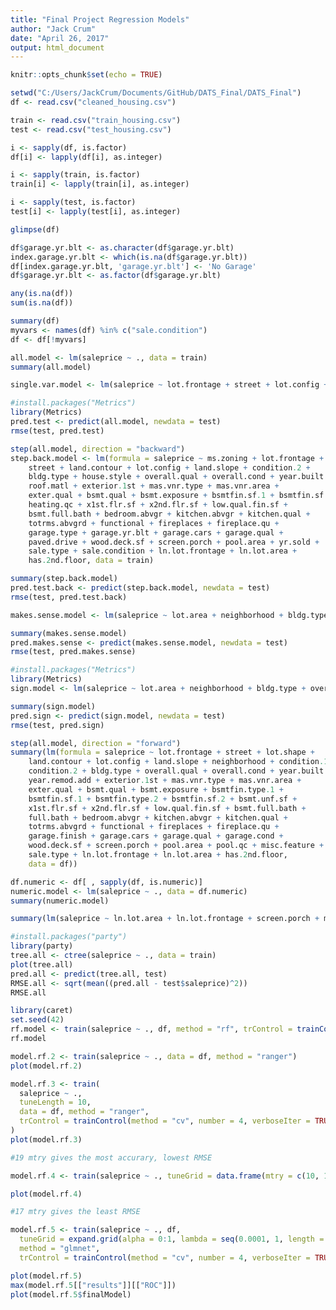 ```yaml
---
title: "Final Project Regression Models"
author: "Jack Crum"
date: "April 26, 2017"
output: html_document
---
```


```r
knitr::opts_chunk$set(echo = TRUE)
```

```r
setwd("C:/Users/JackCrum/Documents/GitHub/DATS_Final/DATS_Final")
df <- read.csv("cleaned_housing.csv")

train <- read.csv("train_housing.csv")
test <- read.csv("test_housing.csv")

i <- sapply(df, is.factor)
df[i] <- lapply(df[i], as.integer)

i <- sapply(train, is.factor)
train[i] <- lapply(train[i], as.integer)

i <- sapply(test, is.factor)
test[i] <- lapply(test[i], as.integer)

glimpse(df)
```



```r
df$garage.yr.blt <- as.character(df$garage.yr.blt)
index.garage.yr.blt <- which(is.na(df$garage.yr.blt))
df[index.garage.yr.blt, 'garage.yr.blt'] <- 'No Garage'
df$garage.yr.blt <- as.factor(df$garage.yr.blt)
```

```r
any(is.na(df))
sum(is.na(df))
```

```r
summary(df)
myvars <- names(df) %in% c("sale.condition") 
df <- df[!myvars]
```


```r
all.model <- lm(saleprice ~ ., data = train)
summary(all.model)

single.var.model <- lm(saleprice ~ lot.frontage + street + lot.config + land.slope + bldg.type + house.style + condition.2 + overall.qual + year.built + roof.matl + exterior.1st + masn.vnr.type + masn.vnr.area + exter.qual + bsmt.qual + heating.qc +)

```

```r
#install.packages("Metrics")
library(Metrics)
pred.test <- predict(all.model, newdata = test)
rmse(test, pred.test)
```

```r
step(all.model, direction = "backward")
step.back.model <- lm(formula = saleprice ~ ms.zoning + lot.frontage + lot.area + 
    street + land.contour + lot.config + land.slope + condition.2 + 
    bldg.type + house.style + overall.qual + overall.cond + year.built + 
    roof.matl + exterior.1st + mas.vnr.type + mas.vnr.area + 
    exter.qual + bsmt.qual + bsmt.exposure + bsmtfin.sf.1 + bsmtfin.sf.2 + 
    heating.qc + x1st.flr.sf + x2nd.flr.sf + low.qual.fin.sf + 
    bsmt.full.bath + bedroom.abvgr + kitchen.abvgr + kitchen.qual + 
    totrms.abvgrd + functional + fireplaces + fireplace.qu + 
    garage.type + garage.yr.blt + garage.cars + garage.qual + 
    paved.drive + wood.deck.sf + screen.porch + pool.area + yr.sold + 
    sale.type + sale.condition + ln.lot.frontage + ln.lot.area + 
    has.2nd.floor, data = train)

summary(step.back.model)
pred.test.back <- predict(step.back.model, newdata = test)
rmse(test, pred.test.back)
```

```r
makes.sense.model <- lm(saleprice ~ lot.area + neighborhood + bldg.type + house.style + overall.qual + overall.cond + year.remod.add + kitchen.qual + totrms.abvgrd + fireplaces + garage.type + garage.area + wood.deck.sf + pool.area + misc.feature + x1st.flr.sf + x2nd.flr.sf + bsmt.full.bath + bsmt.half.bath + full.bath + half.bath, data = train)

summary(makes.sense.model)
pred.makes.sense <- predict(makes.sense.model, newdata = test)
rmse(test, pred.makes.sense)
```

```r
#install.packages("Metrics")
library(Metrics)
sign.model <- lm(saleprice ~ lot.area + neighborhood + bldg.type + overall.qual + totrms.abvgrd + gr.liv.area + full.bath + bsmt.full.bath + pool.area + garage.cars, data = train)

summary(sign.model)
pred.sign <- predict(sign.model, newdata = test)
rmse(test, pred.sign)
```


```r
step(all.model, direction = "forward")
summary(lm(formula = saleprice ~ lot.frontage + street + lot.shape + 
    land.contour + lot.config + land.slope + neighborhood + condition.1 + 
    condition.2 + bldg.type + overall.qual + overall.cond + year.built + 
    year.remod.add + exterior.1st + mas.vnr.type + mas.vnr.area + 
    exter.qual + bsmt.qual + bsmt.exposure + bsmtfin.type.1 + 
    bsmtfin.sf.1 + bsmtfin.type.2 + bsmtfin.sf.2 + bsmt.unf.sf + 
    x1st.flr.sf + x2nd.flr.sf + low.qual.fin.sf + bsmt.full.bath + 
    full.bath + bedroom.abvgr + kitchen.abvgr + kitchen.qual + 
    totrms.abvgrd + functional + fireplaces + fireplace.qu + 
    garage.finish + garage.cars + garage.qual + garage.cond + 
    wood.deck.sf + screen.porch + pool.area + pool.qc + misc.feature + 
    sale.type + ln.lot.frontage + ln.lot.area + has.2nd.floor, 
    data = df))
```

```r
df.numeric <- df[ , sapply(df, is.numeric)]
numeric.model <- lm(saleprice ~ ., data = df.numeric)
summary(numeric.model)
```


```r
summary(lm(saleprice ~ ln.lot.area + ln.lot.frontage + screen.porch + misc.val + pool.area + enclosed.porch + wood.deck.sf + garage.area + totrms.abvgrd + kitchen.abvgr + overall.qual + overall.cond + year.built + year.remod.add + mas.vnr.area + bsmtfin.sf.1 + bsmtfin.sf.2 + bsmt.unf.sf + x1st.flr.sf + x2nd.flr.sf + bsmt.full.bath, data = df.numeric))
```




```r
#install.packages("party")
library(party)
tree.all <- ctree(saleprice ~ ., data = train)
plot(tree.all)
pred.all <- predict(tree.all, test)
RMSE.all <- sqrt(mean((pred.all - test$saleprice)^2))
RMSE.all
```

```r
library(caret)
set.seed(42)
rf.model <- train(saleprice ~ ., df, method = "rf", trControl = trainControl(method = "cv", number = 4, verboseIter = TRUE))
rf.model
```


```r
model.rf.2 <- train(saleprice ~ ., data = df, method = "ranger")
plot(model.rf.2)
```

```r
model.rf.3 <- train(
  saleprice ~ .,
  tuneLength = 10,
  data = df, method = "ranger",
  trControl = trainControl(method = "cv", number = 4, verboseIter = TRUE)
)
plot(model.rf.3)

#19 mtry gives the most accurary, lowest RMSE
```

```r
model.rf.4 <- train(saleprice ~ ., tuneGrid = data.frame(mtry = c(10, 15, 16, 17, 18, 19, 20, 21, 22, 23, 30)), data = df, method = "ranger", trControl = trainControl(method = "cv", number = 4, verboseIter = TRUE))

plot(model.rf.4)

#17 mtry gives the least RMSE
```

```r
model.rf.5 <- train(saleprice ~ ., df,
  tuneGrid = expand.grid(alpha = 0:1, lambda = seq(0.0001, 1, length = 20)),
  method = "glmnet",
  trControl = trainControl(method = "cv", number = 4, verboseIter = TRUE))

plot(model.rf.5)
max(model.rf.5[["results"]][["ROC"]])
plot(model.rf.5$finalModel)
```






